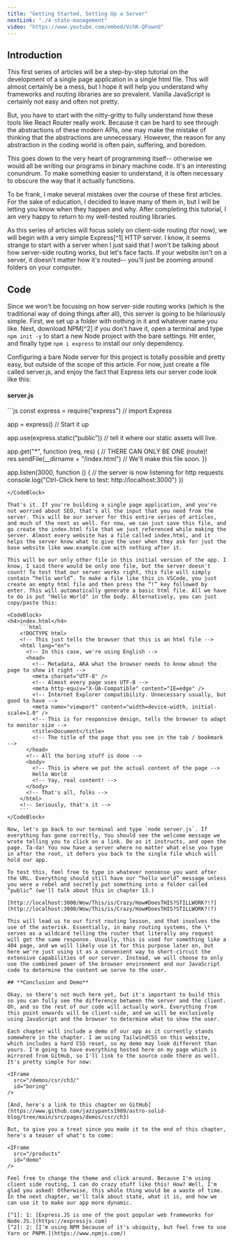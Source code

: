 ```yaml
---
title: "Getting Started, Setting Up a Server"
nextLink: "./4-state-management"
video: "https://www.youtube.com/embed/VchK-QFownU"
---
```



## **Introduction**

This first series of articles will be a step-by-step tutorial on the development of a single page application in a single html file. This will almost certainly be a mess, but I hope it will help you understand why frameworks and routing libraries are so prevalent. Vanilla JavaScript is certainly not easy and often not pretty.

But, you have to start with the nitty-gritty to fully understand how these tools like React Router really work. Because it can be hard to see through the abstractions of these modern APIs, one may make the mistake of thinking that the abstractions are unnecessary. However, the reason for any abstraction in the coding world is often pain, suffering, and boredom.

This goes down to the very heart of programming itself-- otherwise we would all be writing our programs in binary machine code. It's an interesting conundrum. To make something easier to understand, it is often necessary to obscure the way that it actually functions.

To be frank, I make several mistakes over the course of these first articles. For the sake of education, I decided to leave many of them in, but I will be letting you know when they happen and why. After completing this tutorial, I am very happy to return to my well-tested routing libraries.

As this series of articles will focus solely on client-side routing (for now), we will begin with a very simple Express[^1] HTTP server. I know, it seems strange to start with a server when I just said that I won't be talking about how server-side routing works, but let's face facts. If your website isn't on a server, it doesn't matter how it's routed-- you'll just be zooming around folders on your computer.

## **Code**

Since we won't be focusing on how server-side routing works (which is the traditional way of doing things after all), this server is going to be hilariously simple. First, we set up a folder with nothing in it and whatever name you like. Next, download NPM[^2] if you don't have it, open a terminal and type `npm init -y` to start a new Node project with the bare settings. Hit enter, and finally type `npm i express` to install our only dependency.

Configuring a bare Node server for this project is totally possible and pretty easy, but outside of the scope of this article. For now, just create a file called server.js, and enjoy the fact that Express lets our server code look like this:

<CodeBlock>
<h4>server.js</h4>
```js
const express = require("express")
// import Express

app = express()
// Start it up

app.use(express.static(“public”))
// tell it where our static assets will live.

app.get("*", function (req, res) {
  // THERE CAN ONLY BE ONE (route)!
res.sendFile(__dirname + "/index.html")
// We'll make this file soon.
})

app.listen(3000, function () {
  // the server is now listening for http requests
console.log("Ctrl-Click here to test: http://localhost:3000")
})

```
</CodeBlock>

That's it. If you're building a single page application, and you're not worried about SEO, that's all the input that you need from the server. This will be our server for this entire series of articles, and much of the next as well. For now, we can just save this file, and go create the index.html file that we just referenced while making the server. Almost every website has a file called index.html, and it helps the server know what to give the user when they ask for just the base website like www.example.com with nothing after it.

This will be our only other file in this initial version of the app. I know, I said there would be only one file, but the server doesn't count! To test that our server works right, this file will simply contain “hello world”. To make a file like this in VSCode, you just create an empty html file and then press the “!” key followed by enter. This will automatically generate a basic html file. All we have to do is put "Hello World" in the body. Alternatively, you can just copy/paste this:

<CodeBlock>
<h4>index.html</h4>
    ```html
    <!DOCTYPE html> 
    <!-- This just tells the browser that this is an html file -->
    <html lang="en"> 
      <!-- In this case, we're using English -->
      <head> 
        <!-- Metadata, AKA what the browser needs to know about the page to show it right -->
        <meta charset="UTF-8" /> 
        <!-- Almost every page uses UTF-8 -->
        <meta http-equiv="X-UA-Compatible" content="IE=edge" /> 
        <!-- Internet Explorer compatibility. Unnecessary usually, but good to have -->
        <meta name="viewport" content="width=device-width, initial-scale=1.0" /> 
        <!-- This is for responsive design, tells the browser to adapt to monitor size -->
        <title>Document</title> 
        <!-- The title of the page that you see in the tab / bookmark -->
      </head> 
      <!-- All the boring stuff is done -->
      <body> 
        <!-- This is where we put the actual content of the page -->
        Hello World 
        <!-- Yay, real content! -->
      </body> 
      <!-- That's all, folks -->
    </html> 
    <!-- Seriously, that's it -->
    ```
</CodeBlock>

Now, let's go back to our terminal and type `node server.js`. If everything has gone correctly, You should see the welcome message we wrote telling you to click on a link. Do as it instructs, and open the page. Ta-da! You now have a server where no matter what else you type in after the root, it defers you back to the single file which will hold our app.

To test this, feel free to type in whatever nonsense you want after the URL. Everything should still have our “hello world” message unless you were a rebel and secretly put something into a folder called “public” (we'll talk about this in chapter 13.)

[http://localhost:3000/Wow/This/is/Crazy/How#DoesTHIS?STILLWORK?!?](http://localhost:3000/Wow/This/is/Crazy/How#DoesTHIS?STILLWORK?!?)

This will lead us to our first routing lesson, and that involves the use of the asterisk. Essentially, in many routing systems, the \* serves as a wildcard telling the router that literally any request will get the same response. Usually, this is used for something like a 404 page, and we will likely use it for this purpose later on, but here we're just using it as a convenient way to short-circuit the extensive capabilities of our server. Instead, we will choose to only use the combined power of the browser environment and our JavaScript code to determine the content we serve to the user.

## **Conclusion and Demo**

Okay, so there's not much here yet, but it's important to build this so you can fully see the difference between the server and the client. Oh, and so the rest of our code will actually work. Everything from this point onwards will be client-side, and we will be exclusively using JavaScript and the browser to determine what to show the user.

Each chapter will include a demo of our app as it currently stands somewhere in the chapter. I am using TailwindCSS on this website, which includes a hard CSS reset, so my demo may look different than yours. I'm going to have everything hosted here on my page which is mirrored from GitHub, so I'll link to the source code there as well. It's pretty simple for now:

<IFrame
  src="/demos/csr/ch3/"
  id="boring"
/>

[And, here's a link to this chapter on GitHub](https://www.github.com/jazzypants1989/astro-solid-blog/tree/main/src/pages/demos/csr/ch3)

But, to give you a treat since you made it to the end of this chapter, here's a teaser of what's to come:

<IFrame
  src="/products"
  id="demo"
/>

Feel free to change the theme and click around. Because I'm using client side routing, I can do crazy stuff like this! How? Well, I'm glad you asked! Otherwise, this whole thing would be a waste of time. In the next chapter, we'll talk about state, what it is, and how we can use it to make our app more dynamic.

[^1]: 1: [Express.JS is one of the post popular web frameworks for Node.JS.](https://expressjs.com)
[^2]: 2: [I'm using NPM because of it's ubiquity, but feel free to use Yarn or PNPM.](https://www.npmjs.com/)
